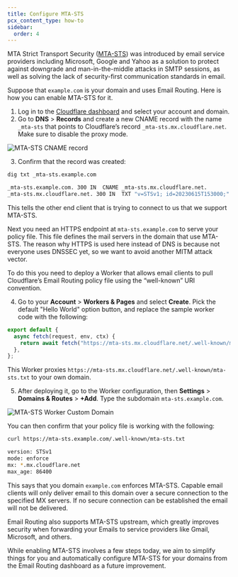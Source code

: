```yaml
---
title: Configure MTA-STS
pcx_content_type: how-to
sidebar:
  order: 4
---
```


MTA Strict Transport Security ([MTA-STS](https://datatracker.ietf.org/doc/html/rfc8461)) was introduced by email service providers including Microsoft, Google and Yahoo as a solution to protect against downgrade and man-in-the-middle attacks in SMTP sessions, as well as solving the lack of security-first communication standards in email.

Suppose that `example.com` is your domain and uses Email Routing. Here is how you can enable MTA-STS for it.

1. Log in to the [Cloudflare dashboard](https://dash.cloudflare.com/) and select your account and domain.
2. Go to **DNS** > **Records** and create a new CNAME record with the name `_mta-sts` that points to Cloudflare’s record `_mta-sts.mx.cloudflare.net`. Make sure to disable the proxy mode.

![MTA-STS CNAME record](~/assets/images/email-routing/mta-sts-record.png)

3. Confirm that the record was created:

```sh
dig txt _mta-sts.example.com
```

```sh output
_mta-sts.example.com. 300 IN  CNAME _mta-sts.mx.cloudflare.net.
_mta-sts.mx.cloudflare.net. 300 IN  TXT "v=STSv1; id=20230615T153000;"
```

This tells the other end client that is trying to connect to us that we support MTA-STS.

Next you need an HTTPS endpoint at `mta-sts.example.com` to serve your policy file. This file defines the mail servers in the domain that use MTA-STS. The reason why HTTPS is used here instead of DNS is because not everyone uses DNSSEC yet, so we want to avoid another MITM attack vector.

To do this you need to deploy a Worker that allows email clients to pull Cloudflare’s Email Routing policy file using the “well-known” URI convention.

4. Go to your **Account** > **Workers & Pages** and select **Create**. Pick the default "Hello World" option button, and replace the sample worker code with the following:

```js
export default {
  async fetch(request, env, ctx) {
    return await fetch("https://mta-sts.mx.cloudflare.net/.well-known/mta-sts.txt")
  },
};
```

This Worker proxies `https://mta-sts.mx.cloudflare.net/.well-known/mta-sts.txt` to your own domain. 

5. After deploying it, go to the Worker configuration, then **Settings** > **Domains & Routes** > **+Add**. Type the subdomain `mta-sts.example.com`.

![MTA-STS Worker Custom Domain](~/assets/images/email-routing/mta-sts-domain.png)

You can then confirm that your policy file is working with the following:

```sh
curl https://mta-sts.example.com/.well-known/mta-sts.txt
```

```sh output
version: STSv1
mode: enforce
mx: *.mx.cloudflare.net
max_age: 86400
```

This says that you domain `example.com` enforces MTA-STS. Capable email clients will only deliver email to this domain over a secure connection to the specified MX servers. If no secure connection can be established the email will not be delivered.

Email Routing also supports MTA-STS upstream, which greatly improves security when forwarding your Emails to service providers like Gmail, Microsoft, and others.

While enabling MTA-STS involves a few steps today, we aim to simplify things for you and automatically configure MTA-STS for your domains from the Email Routing dashboard as a future improvement.
